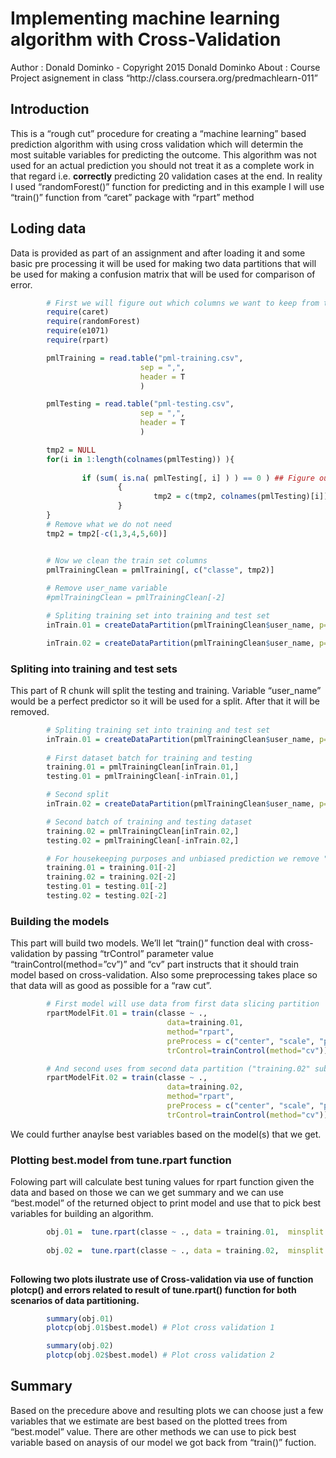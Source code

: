 # Implementing machine learning algorithm with Cross-Validation
Author  : Donald Dominko - Copyright 2015 Donald Dominko
About   : Course Project asignement in class "http://class.coursera.org/predmachlearn-011"


## Introduction
This is a "rough cut" procedure for creating a "machine learning" based prediction algorithm with using cross validation which will determin the most suitable variables for predicting the outcome.
This algorithm was not used for an actual prediction you should not treat it as a complete work in that regard i.e. **correctly** predicting 20 validation cases at the end. In reality I used "randomForest()" function for predicting and in this example I will use "train()" function from "caret" package with "rpart" method

## Loding data

Data is provided as part of an assignment and after loading it and some basic pre processing it will be used for making two data partitions that will be used for making a confusion matrix that will be used for comparison of error.
```r

        # First we will figure out which columns we want to keep from the test set
        require(caret)
        require(randomForest)
        require(e1071)
        require(rpart)

        pmlTraining = read.table("pml-training.csv",
                             sep = ",", 
                             header = T
                             )

        pmlTesting = read.table("pml-testing.csv", 
                             sep = ",", 
                             header = T
                             )

```

```r
        tmp2 = NULL
        for(i in 1:length(colnames(pmlTesting)) ){ 
                
                if (sum( is.na( pmlTesting[, i] ) ) == 0 ) ## Figure out if we have NA column
                        {
                                tmp2 = c(tmp2, colnames(pmlTesting)[i])
                        }                 
        }
        # Remove what we do not need
        tmp2 = tmp2[-c(1,3,4,5,60)]


        # Now we clean the train set columns 
        pmlTrainingClean = pmlTraining[, c("classe", tmp2)]
       
        # Remove user_name variable
        #pmlTrainingClean = pmlTrainingClean[-2]

        # Spliting training set into training and test set
        inTrain.01 = createDataPartition(pmlTrainingClean$user_name, p=0.60, list=FALSE)

        inTrain.02 = createDataPartition(pmlTrainingClean$user_name, p=0.75, list=FALSE)
```
  
  
### Spliting into training and test sets
This part of R chunk will split the testing and training. Variable "user_name" would be a perfect predictor so it will be used for a split. After that it will be removed.
```r
        # Spliting training set into training and test set
        inTrain.01 = createDataPartition(pmlTrainingClean$user_name, p=0.60, list=FALSE)
        
        # First dataset batch for training and testing
        training.01 = pmlTrainingClean[inTrain.01,]
        testing.01 = pmlTrainingClean[-inTrain.01,]

        # Second split 
        inTrain.02 = createDataPartition(pmlTrainingClean$user_name, p=0.75, list=FALSE)

        # Second batch of training and testing dataset
        training.02 = pmlTrainingClean[inTrain.02,]
        testing.02 = pmlTrainingClean[-inTrain.02,]

        # For housekeeping purposes and unbiased prediction we remove "user_name" variable
        training.01 = training.01[-2] 
        training.02 = training.02[-2]
        testing.01 = testing.01[-2]
        testing.02 = testing.02[-2]

```

### Building the models
This part will build two models. We'll let "train()" function deal with cross-validation by passing "trControl" parameter value "trainControl(method="cv")" and "cv" part instructs that it should train model based on cross-validation.
Also some preprocessing takes place so that data will as good as possible for a "raw cut".
```r
        # First model will use data from first data slicing partition
        rpartModelFit.01 = train(classe ~ ., 
                                   data=training.01, 
                                   method="rpart", 
                                   preProcess = c("center", "scale", "pca"),
                                   trControl=trainControl(method="cv"))

        # And second uses from second data partition ("training.02" subset)
        rpartModelFit.02 = train(classe ~ ., 
                                   data=training.02, 
                                   method="rpart", 
                                   preProcess = c("center", "scale", "pca"),
                                   trControl=trainControl(method="cv"))

```
We could further anaylse best variables based on the model(s) that we get.
  
### Plotting best.model from tune.rpart function
Folowing part will calculate best tuning values for rpart function given the data and based on those we can we get summary and we can use "best.model" of the returned object to print model and use that to pick best variables for building an algorithm.
```r
        
        obj.01 =  tune.rpart(classe ~ ., data = training.01,  minsplit = c(5,10,15))
                
        obj.02 =  tune.rpart(classe ~ ., data = training.02,  minsplit = c(5,10,15))
        
```
  
**Following two plots ilustrate use of Cross-validation via use of function plotcp() and errors related to result of tune.rpart() function for both scenarios of data partitioning.**
```r

        summary(obj.01)
        plotcp(obj.01$best.model) # Plot cross validation 1

        summary(obj.02)
        plotcp(obj.02$best.model) # Plot cross validation 2

```
  
## Summary
Based on the precedure above and resulting plots we can choose just a few variables that we estimate are best based on the plotted trees from "best.model" value.
There are other methods we can use to pick best variable based on anaysis of our model we got back from "train()" fuction.



